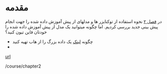 # مقدمه

در [فصل ۲](/course/chapter2) نحوه استفاده از توکنایزر ها و مدلهای از پیش آموزش داده شده را جهت انجام پیش بینی جدید بررسی کردیم. اما چگونه میتوانید یک مدل از پیش آموزش داده شده را خودتان فاین تیون کنید؟

* چگونه [لینک](www.google.com) یک داده بزرگ را از هاب تهیه کنید
*

[url](www.google.com)


/course/chapter2